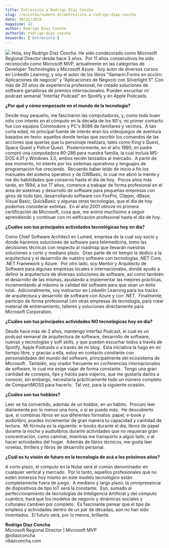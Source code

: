 ```yaml
---
title: Entrevista a Rodrigo Díaz Concha
slug: /revistas/numero-42/entrevista-a-rodrigo-diaz-concha
date: 30/11/2019
magazine: 42
author: Rodrigo Díaz Concha
authorId: rodrigo-díaz-concha
keywords: ['Entrevista']
---
```



<ArticleHeader frontmatter={props.pageContext.frontmatter} />



![](/../images/autores/rodrigo-diaz-concha.png#author)​ Hola, soy Rodrigo Díaz Concha.
He sido condecorado como Microsoft Regional Director desde hace 3 años. 
Por 11 años consecutivos he sido reconocido como Microsoft MVP, actualmente en las categorías de Developer Technologies y Microsoft Azure. 
Soy autor de diversos cursos en LinkedIn Learning, y soy el autor de los libros “Xamarin.Forms en acción: Aplicaciones de negocio” y “Aplicaciones de Negocio con Silverlight 5”.
Con más de 20 años de experiencia profesional, he creado soluciones de software ganadoras de premios internacionales.
Pueden escuchar mi podcast semanal “Interfaz Podcast” en Spotify y en Apple Podcasts.

**¿Por qué y cómo ​​empezaste en el mundo de la tecnología?**

Desde muy pequeño, me fascinaron las computadoras, y, como todo buen niño con interés en el cómputo en la década de los 80's, mi primer contacto fue con equipos Commodore y PC's 8086 de familiares y vecinos.  A tan corta edad, mi principal fuente de interés eran los videojuegos de aventura basados en texto: aquellos donde tenías que escribir los comandos de las acciones que querías que tu personaje realizara, tales como King's Quest, Space Quest y Police Quest.  Posteriormente, en el año 1990, mi padre compró una computadora 80-286 para nuestra familia, la cual incluía MS-DOS 4.01 y Windows 3.0, ambos recién lanzados al mercado.  A partir de ese momento, mi interés por los sistemas operativos y lenguajes de programación fue creciendo.  Recuerdo haber leído de inicio a fin los manuales del sistema operativo y de GWBasic, lo cual me abrió la mente y me dio habilidades que conservo hasta el día de hoy.  Pocos años más tarde, en 1994, a los 17 años, comencé a trabajar de forma profesional en el área de sistemas y desarrollo de software para pequeñas empresas con giros de todo tipo, desarrollando software con FoxPro, Clipper, dBase, Visual Basic, QuickBasic y algunas otras tecnologías, que el día de hoy podemos considerar extintas.  En el año 2001 obtuve mi primera certificación de Microsoft, cosa que, me animó muchísimo a seguir aprendiendo y continuar con mi edificación profesional hasta el día de hoy.

**¿Cuáles son tus principales actividades tecnológicas hoy en día?**

Como Chief Software Architect en Lumed, empresa de la cual soy socio y donde hacemos soluciones de software para telemedicina, tomo las decisiones técnicas con respecto al roadmap que llevarán nuestras soluciones a corto y mediano plazo.  Gran parte de mi tiempo la dedico a la arquitectura y el desarrollo de nuestro software con tecnologías .NET Core, .NET Framework y Azure.  Por otro lado, soy Mentor y Arquitecto de Software para algunas empresas locales e internacionales, donde ayudo a definir la arquitectura de diversas soluciones de software, así como también el desarrollo de las mismas, ayudando a implementar las mejores prácticas, incrementando al máximo la calidad del software para que sean un éxito total.  Adicionalmente, soy instructor en LinkedIn Learning para los tracks de arquitectura y desarrollo de software con Azure y con .NET.  Finalmente, participo de forma profesional con otras empresas de tecnología, para crear material de entrenamiento, talleres y soluciones directamente para Microsoft Corporation.

**¿Cuáles son tus principales actividades NO tecnológicas hoy en día?**

Desde hace más de 3 años, mantengo Interfaz Podcast, el cual es un podcast semanal de arquitectura de software, desarrollo de software, nuevas y tecnologías y soft skills, y que pueden escuchar todos a través de Spotify, Apple Podcasts o a través de mi blog.  Esta iniciativa la hago en mi tiempo libre, y gracias a ella, estoy en contacto constante con personalidades del mundo del software, principalmente del ecosistema de Microsoft.  También, soy orador frecuente en conferencias internacionales de software, lo cual me exige viajar de forma constante.  Tengo una gran cantidad de consejos, tips y *hacks* para viajeros, que me gustaría darlos a conocer, sin embargo, necesitaría prácticamente todo un número completo de CompartiMOSS para hacerlo.  Tal vez, para la siguiente ocasión.

**¿Cuáles son tus hobbies?**

Leer se ha convertido, además de un hobbie, en un hábito.  Procuro leer diariamente por lo menos una hora, o si se puede más.  He descubierto que, si combinas libros en sus diferentes formatos: papel, e-book y audiolibro, puedes incrementar de gran manera tu capacidad y cantidad de lectura.  Mi fórmula es la siguiente: e-books durante el día, libros de papel durante la noche y audiolibros durante actividades que no requieran gran concentración, como caminar, mientras me transporto a algún lado, o al hacer actividades del hogar.  Además de libros técnicos, me gusta leer novelas, thrillers y libros de desarrollo personal.

**¿Cuál es tu visión de futuro en la tecnología de acá a los próximos años?**

A corto plazo, el cómputo en la Nube será el común denominador en cualquier vertical y mercado.  Por lo tanto, aquellos profesionales que no estén inmersos hoy mismo en este modelo tecnológico están completamente fuera de juego.  A mediano y largo plazo: la omnipresencia de dispositivos de tipo IoT será la constante.  Eso, sumado al perfeccionamiento de tecnologías de Inteligencia Artificial y del cómputo cuántico, hará que los modelos de negocio y dinámicas sociales y culturales cambien por completo.  Es fascinante pensar que el tipo de empleos y actividades dentro de un par de décadas, aún no han sido inventados.  El futuro será, por lo menos, brillante.



**Rodrigo Díaz Concha** <br />
Microsoft Regional Director | Microsoft MVP <br />
@rdiazconcha <br />
rdiazconcha.com​